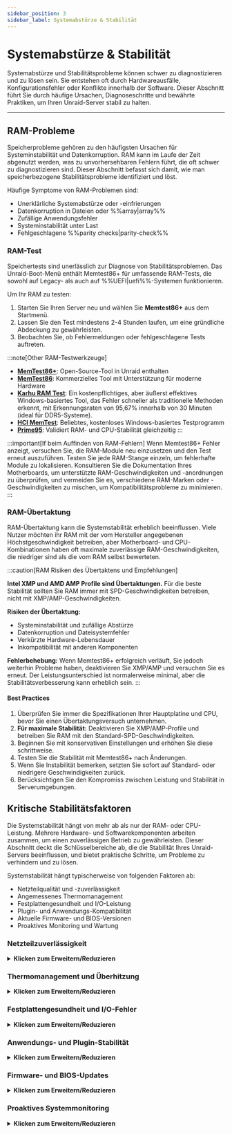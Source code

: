 ```yaml
---
sidebar_position: 3
sidebar_label: Systemabstürze & Stabilität
---
```



# Systemabstürze & Stabilität

Systemabstürze und Stabilitätsprobleme können schwer zu diagnostizieren und zu lösen sein. Sie entstehen oft durch Hardwareausfälle, Konfigurationsfehler oder Konflikte innerhalb der Software. Dieser Abschnitt führt Sie durch häufige Ursachen, Diagnoseschritte und bewährte Praktiken, um Ihren Unraid-Server stabil zu halten.

---

## RAM-Probleme

Speicherprobleme gehören zu den häufigsten Ursachen für Systeminstabilität und Datenkorruption. RAM kann im Laufe der Zeit abgenutzt werden, was zu unvorhersehbaren Fehlern führt, die oft schwer zu diagnostizieren sind. Dieser Abschnitt befasst sich damit, wie man speicherbezogene Stabilitätsprobleme identifiziert und löst.

Häufige Symptome von RAM-Problemen sind:

- Unerklärliche Systemabstürze oder -einfrierungen
- Datenkorruption in Dateien oder %%array|array%%
- Zufällige Anwendungsfehler
- Systeminstabilität unter Last
- Fehlgeschlagene %%parity checks|parity-check%%

### RAM-Test

Speichertests sind unerlässlich zur Diagnose von Stabilitätsproblemen. Das Unraid-Boot-Menü enthält Memtest86+ für umfassende RAM-Tests, die sowohl auf Legacy- als auch auf %%UEFI|uefi%%-Systemen funktionieren.

Um Ihr RAM zu testen:

1. Starten Sie Ihren Server neu und wählen Sie **Memtest86+** aus dem Startmenü.
2. Lassen Sie den Test mindestens 2-4 Stunden laufen, um eine gründliche Abdeckung zu gewährleisten.
3. Beobachten Sie, ob Fehlermeldungen oder fehlgeschlagene Tests auftreten.

:::note[Other RAM-Testwerkzeuge]

- [**MemTest86+**](https://www.memtest.org/): Open-Source-Tool in Unraid enthalten
- [**MemTest86**](https://www.memtest86.com/): Kommerzielles Tool mit Unterstützung für moderne Hardware
- [**Karhu RAM Test**](https://www.karhusoftware.com/): Ein kostenpflichtiges, aber äußerst effektives Windows-basiertes Tool, das Fehler schneller als traditionelle Methoden erkennt, mit Erkennungsraten von 95,67% innerhalb von 30 Minuten (ideal für DDR5-Systeme).
- [**HCI MemTest**](https://hcidesign.com/memtest/): Beliebtes, kostenloses Windows-basiertes Testprogramm
- [**Prime95**](https://prime95.net/): Validiert RAM- und CPU-Stabilität gleichzeitig
  :::

:::important[If beim Auffinden von RAM-Fehlern]
Wenn Memtest86+ Fehler anzeigt, versuchen Sie, die RAM-Module neu einzusetzen und den Test erneut auszuführen. Testen Sie jede RAM-Stange einzeln, um fehlerhafte Module zu lokalisieren. Konsultieren Sie die Dokumentation Ihres Motherboards, um unterstützte RAM-Geschwindigkeiten und -anordnungen zu überprüfen, und vermeiden Sie es, verschiedene RAM-Marken oder -Geschwindigkeiten zu mischen, um Kompatibilitätsprobleme zu minimieren.
:::

### RAM-Übertaktung

RAM-Übertaktung kann die Systemstabilität erheblich beeinflussen. Viele Nutzer möchten ihr RAM mit der vom Hersteller angegebenen Höchstgeschwindigkeit betreiben, aber Motherboard- und CPU-Kombinationen haben oft maximale zuverlässige RAM-Geschwindigkeiten, die niedriger sind als die vom RAM selbst bewerteten.

:::caution[RAM Risiken des Übertaktens und Empfehlungen]

**Intel XMP und AMD AMP Profile sind Übertaktungen.** Für die beste Stabilität sollten Sie RAM immer mit SPD-Geschwindigkeiten betreiben, nicht mit XMP/AMP-Geschwindigkeiten.

**Risiken der Übertaktung:**

- Systeminstabilität und zufällige Abstürze
- Datenkorruption und Dateisystemfehler
- Verkürzte Hardware-Lebensdauer
- Inkompatibilität mit anderen Komponenten

**Fehlerbehebung:** Wenn Memtest86+ erfolgreich verläuft, Sie jedoch weiterhin Probleme haben, deaktivieren Sie XMP/AMP und versuchen Sie es erneut. Der Leistungsunterschied ist normalerweise minimal, aber die Stabilitätsverbesserung kann erheblich sein.
:::

<h4>Best Practices</h4>

1. Überprüfen Sie immer die Spezifikationen Ihrer Hauptplatine und CPU, bevor Sie einen Übertaktungsversuch unternehmen.
2. **Für maximale Stabilität:** Deaktivieren Sie XMP/AMP-Profile und betreiben Sie RAM mit den Standard-SPD-Geschwindigkeiten.
3. Beginnen Sie mit konservativen Einstellungen und erhöhen Sie diese schrittweise.
4. Testen Sie die Stabilität mit Memtest86+ nach Änderungen.
5. Wenn Sie Instabilität bemerken, setzten Sie sofort auf Standard- oder niedrigere Geschwindigkeiten zurück.
6. Berücksichtigen Sie den Kompromiss zwischen Leistung und Stabilität in Serverumgebungen.

## Kritische Stabilitätsfaktoren

Die Systemstabilität hängt von mehr ab als nur der RAM- oder CPU-Leistung. Mehrere Hardware- und Softwarekomponenten arbeiten zusammen, um einen zuverlässigen Betrieb zu gewährleisten. Dieser Abschnitt deckt die Schlüsselbereiche ab, die die Stabilität Ihres Unraid-Servers beeinflussen, und bietet praktische Schritte, um Probleme zu verhindern und zu lösen.

Systemstabilität hängt typischerweise von folgenden Faktoren ab:

- Netzteilqualität und -zuverlässigkeit
- Angemessenes Thermomanagement
- Festplattengesundheit und I/O-Leistung
- Plugin- und Anwendungs-Kompatibilität
- Aktuelle Firmware- und BIOS-Versionen
- Proaktives Monitoring und Wartung

### Netzteilzuverlässigkeit

<details>
  <summary><strong>Klicken zum Erweitern/Reduzieren</strong></summary>

  Eine stabile und ausreichende Stromversorgung ist entscheidend für einen ununterbrochenen Serverbetrieb. Stromprobleme werden oft übersehen, können aber die frustrierendsten Stabilitätsprobleme verursachen.

  Häufige strombezogene Probleme sind:

  - Zufällige Systemabstürze oder Einfrierungen
  - Datenkorruption während des Schreibens
  - Plötzliche Abschaltungen ohne Vorwarnung
  - Ausfälle von Hardwarekomponenten
  - Inkonsistente Leistung

  <h4>Prävention und Wartung</h4>

  Proaktive Wartung der Stromversorgung verhindert die häufigsten Stabilitätsprobleme. Regelmäßige Kontrollen und die Auswahl geeigneter Komponenten können teure Ausfallzeiten und Datenverluste vermeiden.

  1. Verwenden Sie immer ein hochwertiges, angemessen bewertetes Netzteil für Ihre Hardware.
  2. **Wichtig:** Stellen Sie sicher, dass Ihr Netzteil das gleichzeitige Hochfahren ALLER angeschlossenen Speichergeräte bewältigen kann. Die Stromstärke der 12V-Schiene muss den Hochlaufstrom aller Laufwerke gleichzeitig berücksichtigen, nicht nacheinander.
  3. Vermeiden Sie nach Möglichkeit Stromverteiler. Sie können Spannungsabfälle und Instabilität verursachen, besonders während Hochlastereignissen, wie das Hochfahren von Laufwerken.
  4. Erwägen Sie redundante Netzteile für Enterprise- und Multi-Bay-Systeme.
  5. Stellen Sie sicher, dass jede PSU-Einheit korrekt angebracht und verbunden ist.
  6. Überwachen Sie PSU-Gesundheitsindikatoren (wie AC OK LEDs), wenn verfügbar.
  7. Ersetzten Sie ausgefallene Einheiten sofort, um Ausfallzeiten zu vermeiden.
  8. Überprüfen Sie regelmäßig, dass alle Stromkabel sicher sind.
  9. Vergewissern Sie sich, dass Schaltkreise nicht überlastet sind.
</details>

### Thermomanagement und Überhitzung

<details>
  <summary><strong>Klicken zum Erweitern/Reduzieren</strong></summary>

  Überhitzung ist eine der Hauptursachen für Hardwareausfälle und unberechenbares Serververhalten. Thermische Probleme können dazu führen, dass Komponenten die Leistung drosseln oder vollständig versagen.

  Anzeichen für thermische Probleme sind:

  - Systemdrosselung oder reduzierte Leistung
  - Zufällige Abstürze bei hoher Belastung
  - Lüftergeräusche oder ungewöhnliches Kühlverhalten
  - Ausfälle von Hardwarekomponenten
  - Inkonsistentes Systemverhalten

  <h4>Kühllösungen und bewährte Praktiken</h4>

  Eine ordnungsgemäße Kühlung ist entscheidend, um die Systemstabilität aufrechtzuerhalten und thermisches Drosseln zu verhindern. Diese Praktiken helfen sicherzustellen, dass Ihr Server innerhalb sicherer Temperaturbereiche arbeitet.

  1. Stellen Sie sicher, dass Ihr Server an einem gut belüfteten Ort steht.
  2. Halten Sie kontrollierte Umgebungstemperaturen aufrecht (idealerweise 18-24°C/64-75°F).
  3. Nutzen Sie angemessene Kühllösungen (hochwertige Lüfter, Rack-Montage Klimaanlagen).
  4. Überwachen Sie die Systemtemperaturen mit Hardwaresensoren.
  5. Reinigen Sie regelmäßig Staub und Schmutz von Kühlelementen.
  6. Vermeiden Sie es, Server in engen oder schlecht belüfteten Räumen zu platzieren.
  7. Erwägen Sie zusätzliche Kühlung für Hochleistungssysteme.

  Proaktives Temperaturmonitoring hilft, Kühlungsprobleme zu identifizieren, bevor sie zur Systeminstabilität führen. Verwenden Sie die in Unraid integrierten Temperatursensoren oder Hardware-Monitoring-Tools, die mit Ihrem System kompatibel sind.
</details>

### Festplattengesundheit und I/O-Fehler

<details>
  <summary><strong>Klicken zum Erweitern/Reduzieren</strong></summary>

  Festplattenfehler, sei es durch alternde Festplatten oder plötzliche Ausfälle, können die Systemstabilität stören und Daten gefährden. E/A-Probleme äußern sich häufig zuerst als Leistungsprobleme, bevor sie vollständige Ausfälle verursachen.

  Symptome von Festplattenproblemen sind:

  - Hohe Serverauslastung oder langsame Leistung
  - Fehlgeschlagene %%parity checks|parity-check%%
  - Datenkorruption oder Lese-/Schreibfehler
  - Ungewöhnliche Festplattenaktivität oder -geräusche
  - Systemabstürze während Festplattenoperationen

  <h4>Präventive Wartung</h4>

  Regelmäßige Wartung hilft, Festplattenprobleme zu erkennen, bevor sie zu Datenverlust oder Systeminstabilität führen. Diese proaktiven Schritte können die Lebensdauer der Festplatten erheblich verlängern und die Leistung aufrechterhalten.

  1. Regularly monitor drive %%SMART|smart%% data using Unraid's built-in [disk health tools](../../system-administration/monitor-performance/smart-reports-and-disk-health.mdx).
  2. Führen Sie regelmäßige [%%parity checks|parity-check%%s](../../using-unraid-to/manage-storage/array-configuration.mdx#parity--read-checks) durch, um die Datenintegrität sicherzustellen.
  3. Überwachen Sie Festplattentemperaturen und Leistungskennzahlen.
  4. Halten Sie die Laufwerke richtig belüftet und gekühlt.

  <h4>Wenn Probleme auftreten</h4>

  Eine schnelle Reaktion auf Festplattenprobleme kann Datenverlust verhindern und Ausfallzeiten minimieren. Befolgen Sie diese Schritte systematisch, um Probleme zu identifizieren und zu lösen.

  1. Ersetzen Sie fehlerhafte Laufwerke umgehend, um Datenverlust zu vermeiden.
  2. Untersuchen Sie die Verkabelung, die Stromversorgung und die Gesundheit der Laufwerkssteuerung.
  3. Überprüfen Sie auf lose Verbindungen oder beschädigte Kabel.
  4. Consider running extended %%SMART|smart%% tests for suspect drives.
  5. Überwachen Sie Systemprotokolle auf I/O-Fehlermuster.
</details>

### Anwendungs- und Plugin-Stabilität

<details>
  <summary><strong>Klicken zum Erweitern/Reduzieren</strong></summary>

  Die Flexibilität von Unraid ergibt sich aus der Unterstützung von Plugins und Docker-Containern. Allerdings können Drittanbieter-Plugins Instabilität einführen, insbesondere wenn sie veraltet oder mit Ihrer aktuellen Unraid-Version nicht kompatibel sind.

  Beim Troubleshooting...

  - Verwenden Sie den [Sicherheitsmodus](../../using-unraid-to/customize-your-experience/plugins.mdx#troubleshooting-with-safe-mode), um Plugins vorübergehend zu deaktivieren und die Ursache von Problemen zu identifizieren.
  - Bevorzugen Sie Docker-Container gegenüber Plugins für zusätzliche Funktionen, da Container eine bessere Isolation vom Kernbetriebssystem bieten und weniger wahrscheinlich systemweite Probleme verursachen.
  - Aktualisieren oder entfernen Sie regelmäßig ungenutzte oder nicht unterstützte Plugins, um die Stabilität zu erhalten.
</details>

### Firmware- und BIOS-Updates

<details>
  <summary><strong>Klicken zum Erweitern/Reduzieren</strong></summary>

  Veraltete Firmware oder ein veraltetes BIOS können zu Instabilität, Sicherheitsanfälligkeiten und Hardwarekompatibilitätsproblemen führen. Regelmäßige Updates sind entscheidend für die Aufrechterhaltung der Systemstabilität und -sicherheit.

  - Planen Sie regelmäßige Überprüfungen von Firmware- und BIOS-Updates für Ihr Motherboard und kritische Komponenten ein.
  - Sichern Sie immer Ihre Konfiguration vor Updates und testen Sie, wenn möglich, Updates in einer kontrollierten Umgebung.
  - Dokumentieren Sie Ihren Aktualisierungsprozess und überprüfen Sie ihn regelmäßig, um sicherzustellen, dass Sie den besten Verfahren folgen.

  Das Aktualisieren der Systemfirmware hilft, unerwartete Abstürze zu vermeiden und neue Hardwarefunktionen freizuschalten.

  :::tip[Empfehlungen]

  - Verwenden Sie Herstellerwerkzeuge für risikofreie Updates, wie z. B. [ASUS Armoury Crate](https://www.asus.com/supportonly/armoury%20crate/helpdesk_download/), [Gigabyte @BIOS](https://www.gigabyte.com/Support/Consumer/Download) oder [MSI Center](https://www.msi.com/Landing/MSI-Center).
  - Überprüfen Sie die BIOS-Einstellungen Ihres Motherboards auf Optionen für automatische Updates, falls verfügbar.
    :::
</details>

### Proaktives Systemmonitoring

<details>
  <summary><strong>Klicken zum Erweitern/Reduzieren</strong></summary>

  Konsequentes Monitoring ist entscheidend für die frühzeitige Erkennung von Problemen.

  - Aktivieren Sie [persistente Protokollierung](../../troubleshooting/diagnostics/capture-diagnostics-and-logs.mdx) in Unraid, um Protokolle über Neustarts hinweg zu behalten.
  - Nutzen Sie Systemüberwachungs-Tools, um Temperaturen, Spannungen und Laufwerkszustände zu verfolgen. Richten Sie Alarme für kritische Schwellenwerte ein, um Maßnahmen zu ergreifen, bevor kleinere Probleme eskalieren.
  - Durch regelmäßige Überprüfung der Systemprotokolle können Sie Muster erkennen und zugrunde liegende Ursachen ansprechen, bevor sie zu Ausfallzeiten führen.
</details>
